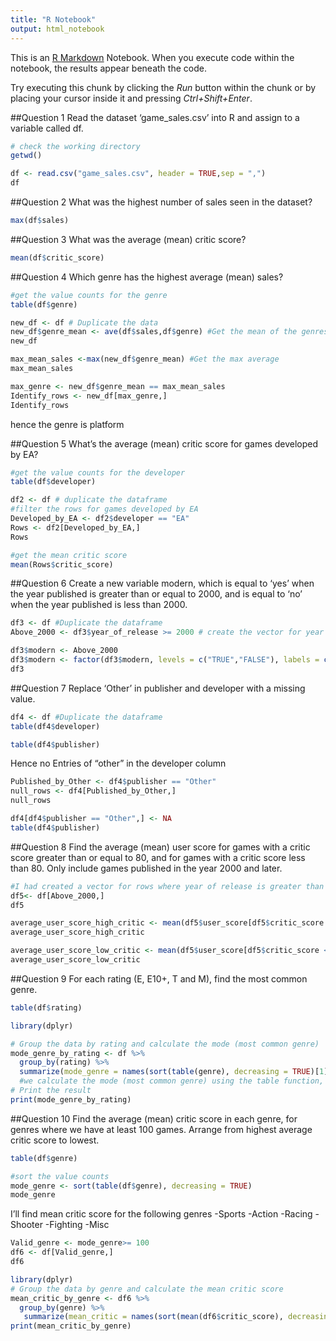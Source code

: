 ```yaml
---
title: "R Notebook"
output: html_notebook
---
```


This is an [R Markdown](http://rmarkdown.rstudio.com) Notebook. When you execute code within the notebook, the results appear beneath the code. 

Try executing this chunk by clicking the *Run* button within the chunk or by placing your cursor inside it and pressing *Ctrl+Shift+Enter*. 

##Question 1
Read the dataset ‘game_sales.csv’ into R and assign to a variable called df.
```r
# check the working directory
getwd()

df <- read.csv("game_sales.csv", header = TRUE,sep = ",")
df
```
##Question 2
What was the highest number of sales seen in the dataset?
```r
max(df$sales)
```
##Question 3
What was the average (mean) critic score?
```r
mean(df$critic_score)
```
##Question 4
Which genre has the highest average (mean) sales?
```r
#get the value counts for the genre
table(df$genre)
```

```r
new_df <- df # Duplicate the data
new_df$genre_mean <- ave(df$sales,df$genre) #Get the mean of the genres and save in a new column
new_df
```

```r
max_mean_sales <-max(new_df$genre_mean) #Get the max average
max_mean_sales
```
```r
max_genre <- new_df$genre_mean == max_mean_sales
Identify_rows <- new_df[max_genre,]
Identify_rows
```
hence the genre is platform



##Question 5
What’s the average (mean) critic score for games developed by EA?
```r
#get the value counts for the developer
table(df$developer)
```
```r
df2 <- df # duplicate the dataframe
#filter the rows for games developed by EA
Developed_by_EA <- df2$developer == "EA"
Rows <- df2[Developed_by_EA,]
Rows


```
```r
#get the mean critic score
mean(Rows$critic_score)
```
##Question 6
Create a new variable modern, which is equal to ‘yes’ when the year published is greater 
than or equal to 2000, and is equal to ‘no’ when the year published is less than 2000.
```r
df3 <- df #Duplicate the dataframe
Above_2000 <- df3$year_of_release >= 2000 # create the vector for year of release tha is greater than 2000

```
```r
df3$modern <- Above_2000
df3$modern <- factor(df3$modern, levels = c("TRUE","FALSE"), labels = c("yes","no"))
df3
```

##Question 7
Replace ‘Other’ in publisher and developer with a missing value.
```r
df4 <- df #Duplicate the dataframe
table(df4$developer)
```
```r
table(df4$publisher)
```
Hence no Entries of "other" in the developer column
```r
Published_by_Other <- df4$publisher == "Other"
null_rows <- df4[Published_by_Other,]
null_rows

```
```r
df4[df4$publisher == "Other",] <- NA
table(df4$publisher)
```
##Question 8
Find the average (mean) user score for games with a critic score greater than or equal to 
80, and for games with a critic score less than 80. Only include games published in the year 
2000 and later.
```r
#I had created a vector for rows where year of release is greater than 2000
df5<- df[Above_2000,]
df5
```
```r
average_user_score_high_critic <- mean(df5$user_score[df5$critic_score >= 80])
average_user_score_high_critic
```
```r
average_user_score_low_critic <- mean(df5$user_score[df5$critic_score < 80])
average_user_score_low_critic
```
##Question 9
For each rating (E, E10+, T and M), find the most common genre.
```r
table(df$rating)
```
```r
library(dplyr)
```
```r
# Group the data by rating and calculate the mode (most common genre)
mode_genre_by_rating <- df %>%
  group_by(rating) %>%
  summarize(mode_genre = names(sort(table(genre), decreasing = TRUE)[1]))
  #we calculate the mode (most common genre) using the table function, which counts the frequency of each genre, and then we use sort to sort the table in decreasing     order
# Print the result
print(mode_genre_by_rating)
```
##Question 10
Find the average (mean) critic score in each genre, for genres where we have at least 100 
games. Arrange from highest average critic score to lowest.
```r
table(df$genre)
```
```r
#sort the value counts
mode_genre <- sort(table(df$genre), decreasing = TRUE)
mode_genre
```

I'll find mean critic score for the following genres
-Sports
-Action
-Racing
-Shooter
-Fighting
-Misc
```r
Valid_genre <- mode_genre>= 100
df6 <- df[Valid_genre,]
df6
```

```r
library(dplyr)
# Group the data by genre and calculate the mean critic score
mean_critic_by_genre <- df6 %>%
  group_by(genre) %>%
   summarize(mean_critic = names(sort(mean(df6$critic_score), decreasing = TRUE)[1]))
print(mean_critic_by_genre)
```

